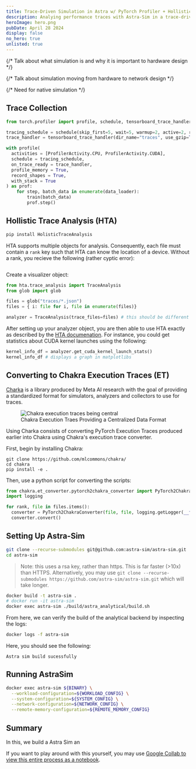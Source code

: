 ```yaml
---
title: Trace-Driven Simulation in Astra w/ PyTorch Profiler + Hollistic Trace Analysis
description: Analying performance traces with Astra-Sim in a trace-driven manner.
heroImage: hero.png
pubDate: April 28 2024
display: false
no_hero: true
unlisted: true
---
```



{/* Talk about what simulation is and why it is important to hardware design */}

{/* Talk about simulation moving from hardware to network design */}

{/* Need for native simulation */}

## Trace Collection

```python
from torch.profiler import profile, schedule, tensorboard_trace_handler

tracing_schedule = schedule(skip_first=5, wait=5, warmup=2, active=2, repeat=1)
trace_handler = tensorboard_trace_handler(dir_name="traces", use_gzip=True)

with profile(
  activities = [ProfilerActivity.CPU, ProfilerActivity.CUDA],
  schedule = tracing_schedule,
  on_trace_ready = trace_handler,
  profile_memory = True,
  record_shapes = True,
  with_stack = True
) as prof:
    for step, batch_data in enumerate(data_loader):
        train(batch_data)
        prof.step()
```

## Hollistic Trace Analysis (HTA)

```bash
pip install HolisticTraceAnalysis
```

HTA supports multiple objects for analysis. Consequently, each file must contain a `rank` key such that HTA can know the location of a device. Without a rank, you recieve the following (rather cyptic error):

```console

```

Create a visualizer object:

```python
from hta.trace_analysis import TraceAnalysis
from glob import glob

files = glob("traces/*.json")
files = { i: file for i, file in enumerate(files)}

analyzer = TraceAnalysis(trace_files=files) # this should be different
```

After setting up your analyzer object, you are then able to use HTA exactly as described by the [HTA documenation](https://hta.readthedocs.io/en/latest/). For instance, you could get statistics about CUDA kernel launches using the following:

```python
kernel_info_df = analyzer.get_cuda_kernel_launch_stats()
kernel_info_df # displays a graph in matplotlibs
```

## Converting to Chakra Execution Traces (ET)

[Charka](https://engineering.fb.com/2023/09/07/networking-traffic/chakra-execution-traces-benchmarking-network-performance-optimization/) is a library produced by Meta AI research with the goal of providing a standardized format for simulators, analyzers and collectors to use for traces.

<figure>
  <Image src={chakra_central} alt="Chakra execution traces being central" />
  <figcaption>
    Chakra Execution Traes Providing a Centralized Data Format
  </figcaption>
</figure>

Using Charka consists of converting PyTorch Execution Traces produced earlier into Chakra using Chakra's execution trace converter.

First, begin by installing Chakra:

```
git clone https://github.com/mlcommons/chakra/
cd chakra
pip install -e .
```

Then, use a python script for converting the scripts:

```python
from chakra.et_converter.pytorch2chakra_converter import PyTorch2ChakraConverter
import logging

for rank, file in files.items():
  converter = PyTorch2ChakraConverter(file, file, logging.getLogger(__file__))
  converter.convert()
```

## Setting Up Astra-Sim

```bash
git clone --recurse-submodules git@github.com:astra-sim/astra-sim.git
cd astra-sim
```

> Note: this uses a rsa key, rather than https. This is far faster (>10x) than HTTPS. Alternatively, you may use `git clone --recurse-submodules https://github.com/astra-sim/astra-sim.git` which will take longer.

```bash
docker build -t astra-sim .
# docker run -it astra-sim
docker exec astra-sim ./build/astra_analytical/build.sh
```

From here, we can verify the build of the analytical backend by inspecting the logs:

```bash
docker logs -f astra-sim
```

Here, you should see the following:

```console
Astra sim build sucessfully
```

## Running AstraSim

```bash
docker exec astra-sim ${BINARY} \
  --workload-configuration=${WORKLOAD_CONFIG} \
  --system-configuration=${SYSTEM_CONFIG} \
  --network-configuration=${NETWORK_CONFIG} \
  --remote-memory-configuration=${REMOTE_MEMORY_CONFIG}
```

## Summary

In this, we build a Astra Sim an

If you want to play around with this yourself, you may use [Google Collab to view this entire process as a notebook](https://colab.research.google.com/drive/1t0IgZ8eZ5N7zwZci-jOMXycv78isUWS2).
